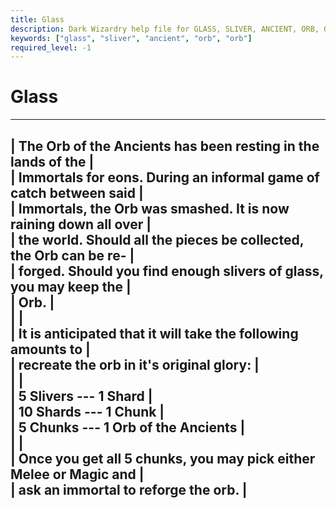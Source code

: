 ```yaml
---
title: Glass
description: Dark Wizardry help file for GLASS, SLIVER, ANCIENT, ORB, ORB
keywords: ["glass", "sliver", "ancient", "orb", "orb"]
required_level: -1
---
```


# Glass

---  
|  The Orb of the Ancients has been resting in the lands of the       |  
|  Immortals for eons. During an informal game of catch between said  |  
|  Immortals, the Orb was smashed. It is now raining down all over    |  
|  the world. Should all the pieces be collected, the Orb can be re-  |  
|  forged. Should you find enough slivers of glass, you may keep the  |  
|  Orb.                                                               |  
|                                                                     |  
|  It is anticipated that it will take the following amounts to       |  
|  recreate the orb in it's original glory:                           |  
|                                                                     |  
|                   5 Slivers    ---     1 Shard                        |  
|                  10 Shards     ---     1 Chunk                        |  
|                   5 Chunks     ---     1 Orb of the Ancients          |  
|                                                                     |  
|  Once you get all 5 chunks, you may pick either Melee or Magic and  |  
|  ask an immortal to reforge the orb.                                |  
---
